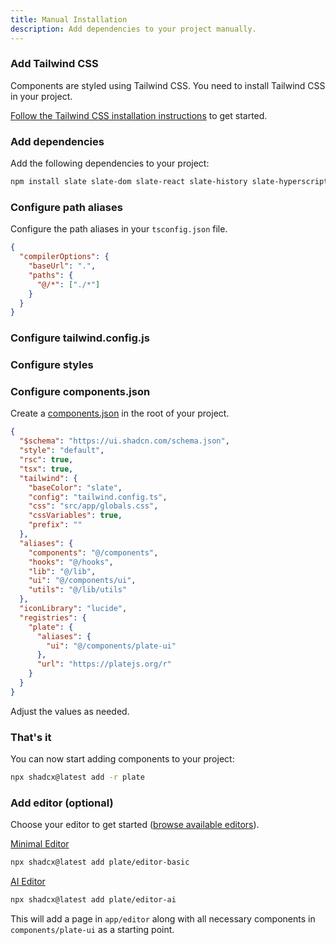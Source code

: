 ```yaml
---
title: Manual Installation
description: Add dependencies to your project manually.
---
```


<Steps>

### Add Tailwind CSS

Components are styled using Tailwind CSS. You need to install Tailwind CSS in your project.

[Follow the Tailwind CSS installation instructions](https://tailwindcss.com/docs/installation) to get started.

### Add dependencies

Add the following dependencies to your project:

```bash
npm install slate slate-dom slate-react slate-history slate-hyperscript @udecode/plate-common @udecode/cn class-variance-authority tailwindcss-animate tailwind-scrollbar-hide lucide-react
```

### Configure path aliases

Configure the path aliases in your `tsconfig.json` file.

```json {3-6} title="tsconfig.json"
{
  "compilerOptions": {
    "baseUrl": ".",
    "paths": {
      "@/*": ["./*"]
    }
  }
}
```

### Configure tailwind.config.js

<ComponentSource src="../../templates/plate-playground-template/tailwind.config.ts" />

### Configure styles

<ComponentSource src="../../templates/plate-playground-template/src/app/globals.css" />

### Configure components.json

Create a [components.json](/docs/components/components-json) in the root of your project.

```json
{
  "$schema": "https://ui.shadcn.com/schema.json",
  "style": "default",
  "rsc": true,
  "tsx": true,
  "tailwind": {
    "baseColor": "slate",
    "config": "tailwind.config.ts",
    "css": "src/app/globals.css",
    "cssVariables": true,
    "prefix": ""
  },
  "aliases": {
    "components": "@/components",
    "hooks": "@/hooks",
    "lib": "@/lib",
    "ui": "@/components/ui",
    "utils": "@/lib/utils"
  },
  "iconLibrary": "lucide",
  "registries": {
    "plate": {
      "aliases": {
        "ui": "@/components/plate-ui"
      },
      "url": "https://platejs.org/r"
    }
  }
}
```

Adjust the values as needed.

### That's it

You can now start adding components to your project:

```bash
npx shadcx@latest add -r plate
```

### Add editor (optional)

Choose your editor to get started ([browse available editors](/editors)). 

[Minimal Editor](https://template.platejs.org/editor)
```bash
npx shadcx@latest add plate/editor-basic
```

[AI Editor](https://playground.platejs.org/editor)
```bash
npx shadcx@latest add plate/editor-ai
```

This will add a page in `app/editor` along with all necessary components in `components/plate-ui` as a starting point.

</Steps>
